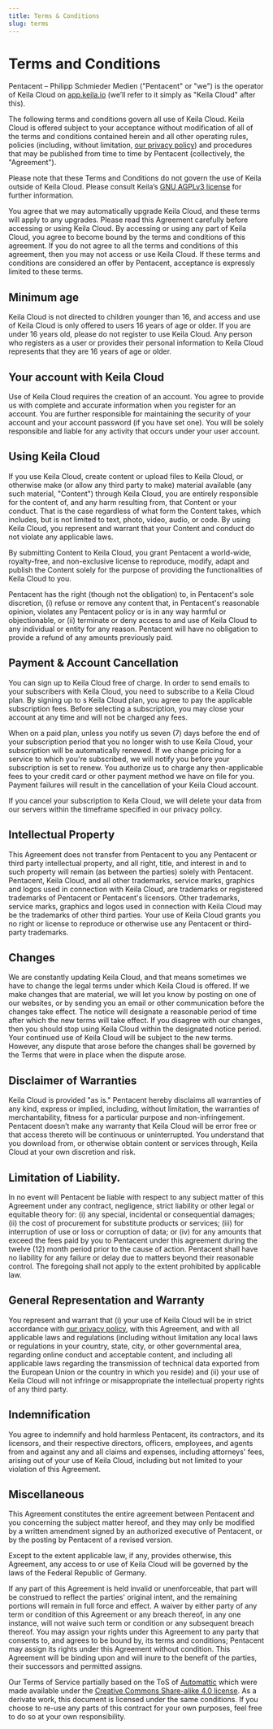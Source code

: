 ```yaml
---
title: Terms & Conditions
slug: terms
---
```


# Terms and Conditions

Pentacent – Philipp Schmieder Medien ("Pentacent" or "we") is the operator of Keila Cloud on [app.keila.io](https://app.keila.io) (we’ll refer to it simply as "Keila Cloud" after this).

The following terms and conditions govern all use of Keila Cloud. Keila Cloud is offered subject to your acceptance without modification of all of the terms and conditions contained herein and all other operating rules, policies (including, without limitation, [our privacy policy](/privacy)) and procedures that may be published from time to time by Pentacent (collectively, the "Agreement").

Please note that these Terms and Conditions do not govern the use of Keila outside of Keila Cloud. Please consult Keila’s [GNU AGPLv3 license](https://github.com/pentacent/keila/blob/main/LICENSE.md) for further information.

You agree that we may automatically upgrade Keila Cloud, and these terms will apply to any upgrades. Please read this Agreement carefully before accessing or using Keila Cloud. By accessing or using any part of Keila Cloud, you agree to become bound by the terms and conditions of this agreement. If you do not agree to all the terms and conditions of this agreement, then you may not access or use Keila Cloud. If these terms and conditions are considered an offer by Pentacent, acceptance is expressly limited to these terms.

## Minimum age

Keila Cloud is not directed to children younger than 16, and access and use of Keila Cloud is only offered to users 16 years of age or older. If you are under 16 years old, please do not register to use Keila Cloud. Any person who registers as a user or provides their personal information to Keila Cloud represents that they are 16 years of age or older.

## Your account with Keila Cloud

Use of Keila Cloud requires the creation of an account. You agree to provide us with complete and accurate information when you register for an account. You are further responsible for maintaining the security of your account and your account password (if you have set one). You will be solely responsible and liable for any activity that occurs under your user account.

## Using Keila Cloud

If you use Keila Cloud, create content or upload files to Keila Cloud, or otherwise make (or allow any third party to make) material available (any such material, "Content") through Keila Cloud, you are entirely responsible for the content of, and any harm resulting from, that Content or your conduct. That is the case regardless of what form the Content takes, which includes, but is not limited to text, photo, video, audio, or code. By using Keila Cloud, you represent and warrant that your Content and conduct do not violate any applicable laws.

By submitting Content to Keila Cloud, you grant Pentacent a world-wide, royalty-free, and non-exclusive license to reproduce, modify, adapt and publish the Content solely for the purpose of providing the functionalities of Keila Cloud to you.

Pentacent has the right (though not the obligation) to, in Pentacent's sole discretion, (i) refuse or remove any content that, in Pentacent's reasonable opinion, violates any Pentacent policy or is in any way harmful or objectionable, or (ii) terminate or deny access to and use of Keila Cloud to any individual or entity for any reason. Pentacent will have no obligation to provide a refund of any amounts previously paid.

## Payment & Account Cancellation

You can sign up to Keila Cloud free of charge. In order to send emails to your subscribers with Keila Cloud, you need to subscribe to a Keila Cloud plan.
By signing up to s Keila Cloud plan, you agree to pay the applicable subscription fees. Before selecting a subscription, you may close your account at any time and will not be charged any fees.

When on a paid plan, unless you notify us seven (7) days before the end of your subscription period that you no longer wish to use Keila Cloud, your subscription will be automatically renewed. If we change pricing for a service to which you're subscribed, we will notify you before your subscription is set to renew. You authorize us to charge any then-applicable fees to your credit card or other payment method we have on file for you. Payment failures will result in the cancellation of your Keila Cloud account.

If you cancel your subscription to Keila Cloud, we will delete your data from our servers within the timeframe specified in our privacy policy.

## Intellectual Property

This Agreement does not transfer from Pentacent to you any Pentacent or third party intellectual property, and all right, title, and interest in and to such property will remain (as between the parties) solely with Pentacent. Pentacent, Keila Cloud, and all other trademarks, service marks, graphics and logos used in connection with Keila Cloud, are trademarks or registered trademarks of Pentacent or Pentacent's licensors. Other trademarks, service marks, graphics and logos used in connection with Keila Cloud may be the trademarks of other third parties. Your use of Keila Cloud grants you no right or license to reproduce or otherwise use any Pentacent or third-party trademarks.

## Changes

We are constantly updating Keila Cloud, and that means sometimes we have to change the legal terms under which Keila Cloud is offered. If we make changes that are material, we will let you know by posting on one of our websites, or by sending you an email or other communication before the changes take effect. The notice will designate a reasonable period of time after which the new terms will take effect. If you disagree with our changes, then you should stop using Keila Cloud within the designated notice period. Your continued use of Keila Cloud will be subject to the new terms. However, any dispute that arose before the changes shall be governed by the Terms that were in place when the dispute arose.

## Disclaimer of Warranties

Keila Cloud is provided "as is." Pentacent hereby disclaims all warranties of any kind, express or implied, including, without limitation, the warranties of merchantability, fitness for a particular purpose and non-infringement. Pentacent doesn’t make any warranty that Keila Cloud will be error free or that access thereto will be continuous or uninterrupted. You understand that you download from, or otherwise obtain content or services through, Keila Cloud at your own discretion and risk.

## Limitation of Liability.

In no event will Pentacent be liable with respect to any subject matter of this Agreement under any contract, negligence, strict liability or other legal or equitable theory for: (i) any special, incidental or consequential damages; (ii) the cost of procurement for substitute products or services; (iii) for interruption of use or loss or corruption of data; or (iv) for any amounts that exceed the fees paid by you to Pentacent under this agreement during the twelve (12) month period prior to the cause of action. Pentacent shall have no liability for any failure or delay due to matters beyond their reasonable control. The foregoing shall not apply to the extent prohibited by applicable law.

## General Representation and Warranty

You represent and warrant that (i) your use of Keila Cloud will be in strict accordance with [our privacy policy](/privacy), with this Agreement, and with all applicable laws and regulations (including without limitation any local laws or regulations in your country, state, city, or other governmental area, regarding online conduct and acceptable content, and including all applicable laws regarding the transmission of technical data exported from the European Union or the country in which you reside) and (ii) your use of Keila Cloud will not infringe or misappropriate the intellectual property rights of any third party.

## Indemnification

You agree to indemnify and hold harmless Pentacent, its contractors, and its licensors, and their respective directors, officers, employees, and agents from and against any and all claims and expenses, including attorneys' fees, arising out of your use of Keila Cloud, including but not limited to your violation of this Agreement.

## Miscellaneous

This Agreement constitutes the entire agreement between Pentacent and you concerning the subject matter hereof, and they may only be modified by a written amendment signed by an authorized executive of Pentacent, or by the posting by Pentacent of a revised version.

Except to the extent applicable law, if any, provides otherwise, this Agreement, any access to or use of Keila Cloud will be governed by the laws of the Federal Republic of Germany.

If any part of this Agreement is held invalid or unenforceable, that part will be construed to reflect the parties' original intent, and the remaining portions will remain in full force and effect. A waiver by either party of any term or condition of this Agreement or any breach thereof, in any one instance, will not waive such term or condition or any subsequent breach thereof. You may assign your rights under this Agreement to any party that consents to, and agrees to be bound by, its terms and conditions; Pentacent may assign its rights under this Agreement without condition. This Agreement will be binding upon and will inure to the benefit of the parties, their successors and permitted assigns.

<div class="footnote">

Our Terms of Service partially based on the ToS of [Automattic](https://automattic.com) which were made available under the [Creative Commons Share-alike 4.0 license](http://creativecommons.org/licenses/by-sa/4.0/). As a derivate work, this document is licensed under the same conditions. If you choose to re-use any parts of this contract for your own purposes, feel free to do so at your own responsibility.

</div>
